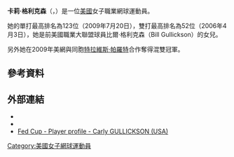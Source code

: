 {{Infobox 网球
|姓名=卡莉·格利克森
|照片=Carly Gullickson Albuquerque 2008.jpg
|国籍={{USA}}
|生年=1986年
|生日=11月26日
|出生地= {{USA}}[[佛罗里达州|佛罗里达州]]
|居住地= {{USA}}[[辛辛那提|辛辛那提]]
|身高=178 cm
|体重=55 kg
|持拍手=右
|反拍=雙手
|转职业年=2003年
|球拍=
|球衣=
|球鞋=
|单打最高排名=123（2009年7月20日）
|双打最高排名=52（2006年4月3日）
|现单打排名=
|现双打排名=
|单打冠军头衔= WTA級─0個<br />ITF級─2
|双打冠军头衔= WTA級─2個<br />ITF級─17
|职业战绩=
|雙打職業戰績=
|奖金=509,238美元
|澳网最好成绩=資格賽第二輪<ref>http://www.lta.org.uk/News/All-news-items/2008-01-12/Brits-one-step-away-at-Aussie-Open-qualies/{{dead link|date=2017年11月 |bot=InternetArchiveBot |fix-attempted=yes }}</ref>（2009）
|法网最好成绩=第一輪（2009）
|温网最好成绩=第一輪（2003）
|美网最好成绩=第一輪（2003、2005、2009）
|澳網雙打最好成績=第二輪（2010）
|法網雙打最好成績=第二輪（2009）
|温網雙打最好成績=第二輪（2006、2008）
|美網雙打最好成績=第三輪<ref>{{cite web |url=http://www.usopen.org/en_US/scores/stats/day13/4307ms.html |title=存档副本 |accessdate=2009-09-11 |deadurl=yes |archiveurl=https://web.archive.org/web/20090910000116/http://www.usopen.org/en_US/scores/stats/day13/4307ms.html |archivedate=2009-09-10 }}</ref>（2009）
|美網混雙最好成績='''冠軍'''（[[2009年美國網球公開賽混合雙打比賽|2009]]）
|大满贯个数=混雙1個
|奥运会最好成绩=
}}

'''卡莉·格利克森'''（{{lang-en|'''Carly Gullickson'''}}，{{bd|1986年|11月26日|catIdx=Gullickson}}）是一位[[美國|美國]]女子職業網球運動員。

她的單打最高排名為123位（2009年7月20日），雙打最高排名為52位（2006年4月3日），她是前美國職業大聯盟球員比爾·格利克森（Bill Gullickson）的女兒。

另外她在2009年美網與同胞[[特拉維斯·帕羅特|特拉維斯·帕羅特]]合作奪得混雙冠軍。

== 參考資料 ==
{{reflist}}

==外部連結==
{{Commonscat|Carly Gullickson}}
* {{Wta|9453}}
* {{ITF Profile|id=35014243}}
* [http://www.fedcup.com/en/players/player/profile.aspx?playerid=35014243 Fed Cup - Player profile - Carly GULLICKSON (USA)] {{Wayback|url=http://www.fedcup.com/en/players/player/profile.aspx?playerid=35014243 |date=20160304195707 }}

{{Authority control}}
{{DEFAULTSORT:Gullickson, Carly}}
[[Category:美國女子網球運動員|Category:美國女子網球運動員]]